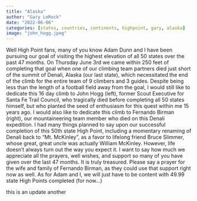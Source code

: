 ```yaml
---
title: "Alaska"
author: "Gary LeRock"
date: "2022-06-06"
categories: [states, countries, continents, highpoint, gary, alaska]
image: "john_hogg.jpeg"
---
```

Well High Point fans, many of you know Adam Dunn and I have  been pursuing our goal of visiting the highest elevation of all 50 states over the past 47 months.  On Thursday June 3rd we came within 250 feet of completing that goal when one of our climbing team partners died just short of the summit of Denali, Alaska (our last state), which necessitated the end of the climb for the entire team of 9 climbers and 3 guides.
Despite being less than the length of a football field away from the goal, I would still like to dedicate this 16 day climb to John Hogg (left), former Scout Executive for Santa Fe Trail Council, who tragically died before completing all 50 states himself, but who planted the seed of enthusiasm for this quest within me 15 years ago.  I would also like to dedicate this climb to Fernando Birman (right), our mountaineering team member who died on this Denali expedition.
I had many things planned to say upon our successful completion of this 50th state High Point, including a momentary renaming of Denali back to "Mt. McKinley", as a favor to lifelong friend Bruce Slimmer, whose great, great uncle was actually William McKinley.  However, life doesn't always turn out the way you expect it.  I want to say how much we appreciate all the prayers, well wishes, and support so many of you have given over the last 47 months.  It is truly treasured.  Please say a prayer for the wife and family of Fernando Birman, as they could use that support right now as well.  As for Adam and I, we will just have to be content with 49.99 state High Points completed (for now...)

this is an update
another